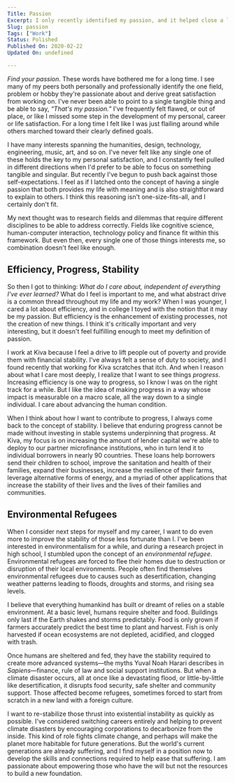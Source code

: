 ```yaml
---
Title: Passion
Excerpt: I only recently identified my passion, and it helped close a long chapter of restlessness, discomfort and feeling out of place.
Slug: passion
Tags: ["Work"]
Status: Polished
Published On: 2020-02-22
Updated On: undefined

---
```


_Find your passion_. These words have bothered me for a long time. I see many of my peers both personally and professionally identify the one field, problem or hobby they're passionate about and derive great satisfaction from working on. I've never been able to point to a single tangible thing and be able to say, _“That's my passion.”_ I've frequently felt flawed, or out of place, or like I missed some step in the development of my personal, career or life satisfaction. For a long time I felt like I was just flailing around while others marched toward their clearly defined goals.


I have many interests spanning the humanities, design, technology, engineering, music, art, and so on. I've never felt like any single one of these holds the key to my personal satisfaction, and I constantly feel pulled in different directions when I'd prefer to be able to focus on something tangible and singular. But recently I've begun to push back against those self-expectations. I feel as if I latched onto the concept of having a single passion that both provides my life with meaning and is also straightforward to explain to others. I think this reasoning isn't one-size-fits-all, and I certainly don't fit.


My next thought was to research fields and dilemmas that require different disciplines to be able to address correctly. Fields like cognitive science, human-computer interaction, technology policy and finance fit within this framework. But even then, every single one of those things interests me, so combination doesn't feel like enough.


## **Efficiency, Progress, Stability**


So then I got to thinking: _What do I care about, independent of everything I've ever learned?_ What do I feel is important to me, and what abstract drive is a common thread throughout my life and my work? When I was younger, I cared a lot about efficiency, and in college I toyed with the notion that it may be my passion. But efficiency is the enhancement of existing processes, not the creation of new things. I think it's critically important and very interesting, but it doesn't feel fulfilling enough to meet my definition of passion.


I work at Kiva because I feel a drive to lift people out of poverty and provide them with financial stability. I've always felt a sense of duty to society, and I found recently that working for Kiva scratches that itch. And when I reason about what I care most deeply, I realize that I want to see things _progress_. Increasing efficiency is one way to progress, so I know I was on the right track for a while. But I like the idea of making progress in a way whose impact is measurable on a macro scale, all the way down to a single individual. I care about advancing the human condition.


When I think about how I want to contribute to progress, I always come back to the concept of stability. I believe that enduring progress cannot be made without investing in stable systems underpinning that progress. At Kiva, my focus is on increasing the amount of lender capital we're able to deploy to our partner microfinance institutions, who in turn lend it to individual borrowers in nearly 90 countries. These loans help borrowers send their children to school, improve the sanitation and health of their families, expand their businesses, increase the resilience of their farms, leverage alternative forms of energy, and a myriad of other applications that increase the stability of their lives and the lives of their families and communities.


## **Environmental Refugees**


When I consider next steps for myself and my career, I want to do even more to improve the stability of those less fortunate than I. I've been interested in environmentalism for a while, and during a research project in high school, I stumbled upon the concept of an _environmental refugee_. Environmental refugees are forced to flee their homes due to destruction or disruption of their local environments. People often find themselves environmental refugees due to causes such as desertification, changing weather patterns leading to floods, droughts and storms, and rising sea levels.


I believe that everything humankind has built or dreamt of relies on a stable environment. At a basic level, humans require shelter and food. Buildings only last if the Earth shakes and storms predictably. Food is only grown if farmers accurately predict the best time to plant and harvest. Fish is only harvested if ocean ecosystems are not depleted, acidified, and clogged with trash.


Once humans are sheltered and fed, they have the stability required to create more advanced systems—the myths Yuval Noah Harari describes in _Sapiens_—finance, rule of law and social support institutions. But when a climate disaster occurs, all at once like a devastating flood, or little-by-little like desertification, it disrupts food security, safe shelter and community support. Those affected become refugees, sometimes forced to start from scratch in a new land with a foreign culture.


I want to re-stabilize those thrust into existential instability as quickly as possible. I've considered switching careers entirely and helping to prevent climate disasters by encouraging corporations to decarbonize from the inside. This kind of role fights climate change, and perhaps will make the planet more habitable for future generations. But the world's current generations are already suffering, and I find myself in a position now to develop the skills and connections required to help ease that suffering. I am passionate about empowering those who have the will but not the resources to build a new foundation.

